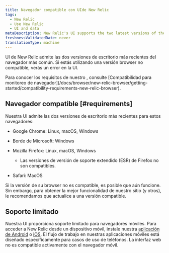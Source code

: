 ```yaml
---
title: Navegador compatible con UIde New Relic
tags:
  - New Relic
  - Use New Relic
  - UI and data
metaDescription: New Relic's UI supports the two latest versions of the most common browsers. This doc covers which specific versions and operating systems we support.
freshnessValidatedDate: never
translationType: machine
---
```


UI de New Relic admite las dos versiones de escritorio más recientes del navegador más común. Si estás utilizando una versión browser no compatible, verás un error en la UI.

<Callout variant="tip">
  Para conocer los requisitos de nuestro <InlinePopover type="browser"/>, consulte [Compatibilidad para monitoreo de navegador](/docs/browser/new-relic-browser/getting-started/compatibility-requirements-new-relic-browser).
</Callout>

## Navegador compatible [#requirements]

Nuestra UI admite las dos versiones de escritorio más recientes para estos navegadores:

* Google Chrome: Linux, macOS, Windows

* Borde de Microsoft: Windows

* Mozilla Firefox: Linux, macOS, Windows

  * Las versiones de versión de soporte extendido (ESR) de Firefox no son compatibles.

* Safari: MacOS

Si la versión de su browser no es compatible, es posible que aún funcione. Sin embargo, para obtener la mejor funcionalidad de nuestro sitio (y otros), le recomendamos que actualice a una versión compatible.

## Soporte limitado

Nuestra UI proporciona soporte limitado para navegadores móviles. Para acceder a New Relic desde un dispositivo móvil, instale nuestra [aplicación de Android](/docs/mobile-apps/new-relic-android-app/features/new-relic-android-app) o [iOS](/docs/mobile-apps/new-relic-ios-app/features/new-relic-ios-app). El flujo de trabajo en nuestras aplicaciones móviles está diseñado específicamente para casos de uso de teléfonos. La interfaz web no es compatible activamente con el navegador móvil.